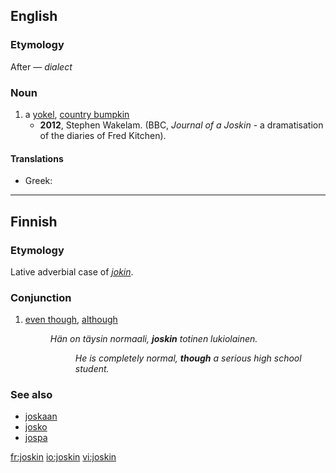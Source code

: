 ==English==

===Etymology===
After {{term|bumpkin||yokel|lang=en}} &mdash; ''dialect'' {{term|joss||bump|lang=en}}

===Noun===
{{en-noun}}

# a [[yokel]], [[country bumpkin]]
#* '''2012''', Stephen Wakelam. (BBC, ''Journal of a Joskin'' - a dramatisation of the diaries of Fred Kitchen).

====Translations====
{{trans-top|yokel}}
* Greek: {{t+|el|βλάκας|m|tr=vlakas}}
{{trans-mid}}
{{trans-bottom}}

----

==Finnish==

===Etymology===
Lative adverbial case of ''[[jokin]]''.

===Conjunction===
{{fi-con}}

# [[even though]], [[although]]
#: ''Hän on täysin normaali, '''joskin''' totinen lukiolainen.''
#:: ''He is completely normal, '''though''' a serious high school student.''

===See also===
* [[joskaan]]
* [[josko]]
* [[jospa]]

[[fr:joskin]]
[[io:joskin]]
[[vi:joskin]]